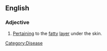 ==English==

===Adjective===
# [[Pertaining]] to the [[fatty]] [[layer]] under the skin.

[[Category:Disease]]
